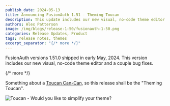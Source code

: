 ```yaml
---
publish_date: 2024-05-13
title: Announcing FusionAuth 1.51 - Theming Toucan
description: This update includes our new visual, no-code theme editor and a couple bug fixes
authors: Alex Patterson
image: /img/blogs/release-1-50/fusionauth-1-50.png
categories: Release Updates, Product
tags: release notes, themes
excerpt_separator: "{/* more */}"
---
```

FusionAuth versions 1.51.0 shipped in early May, 2024. This version includes our new visual, no-code theme editor and a couple bug fixes.

{/* more */}

Something about a [Toucan Can-Can](https://www.youtube.com/shorts/5Uq0MUiQwLE), so this release shall be the "Theming Toucan".

![Toucan - Would you like to simplify your theme?](/img/blogs/release-1-51/toucan.jpg)


